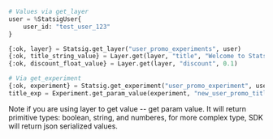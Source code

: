 ```Python
# Values via get_layer
user = %StatsigUser{
    user_id: "test_user_123"
}

{:ok, layer} = Statsig.get_layer("user_promo_experiments", user)
{:ok, title_string_value} = Layer.get(layer, "title", "Welcome to Statsig!")
{:ok, discount_float_value} = Layer.get(layer, "discount", 0.1)

# Via get_experiment
{:ok, experiment} = Statsig.get_experiment("user_promo_experiment", user)
title_exp = Experiment.get_param_value(experiment, "new_user_promo_title")
```
Note if you are using layer to get value -- get param value. It will return primitive types: boolean, string, and numberes, for more complex type, SDK will return json serialized values. 